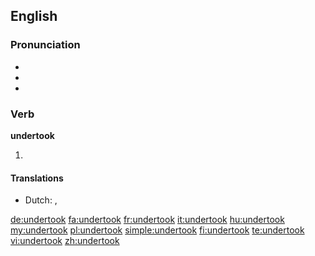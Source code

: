 ==English==

===Pronunciation===
* {{IPA|/ʌndəɻˈtʊk/}}
* {{audio|En-us-undertook.ogg|Audio (US)}}
* {{rhymes|ʊk}}

===Verb===
'''undertook'''

# {{en-simple past of|undertake}}

====Translations====
{{trans-top|past tense of undertake}}
* Dutch: {{t+|nl|ondernam}}, {{t+|nl|ondernamen}}
{{trans-mid}}
{{trans-bottom}}

[[de:undertook]]
[[fa:undertook]]
[[fr:undertook]]
[[it:undertook]]
[[hu:undertook]]
[[my:undertook]]
[[pl:undertook]]
[[simple:undertook]]
[[fi:undertook]]
[[te:undertook]]
[[vi:undertook]]
[[zh:undertook]]